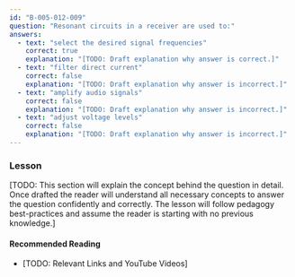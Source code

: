 ```yaml
---
id: "B-005-012-009"
question: "Resonant circuits in a receiver are used to:"
answers:
  - text: "select the desired signal frequencies"
    correct: true
    explanation: "[TODO: Draft explanation why answer is correct.]"
  - text: "filter direct current"
    correct: false
    explanation: "[TODO: Draft explanation why answer is incorrect.]"
  - text: "amplify audio signals"
    correct: false
    explanation: "[TODO: Draft explanation why answer is incorrect.]"
  - text: "adjust voltage levels"
    correct: false
    explanation: "[TODO: Draft explanation why answer is incorrect.]"
---
```


### Lesson

[TODO: This section will explain the concept behind the question in detail. Once drafted the reader will understand all necessary concepts to answer the question confidently and correctly. The lesson will follow pedagogy best-practices and assume the reader is starting with no previous knowledge.]

#### Recommended Reading

- [TODO: Relevant Links and YouTube Videos]
